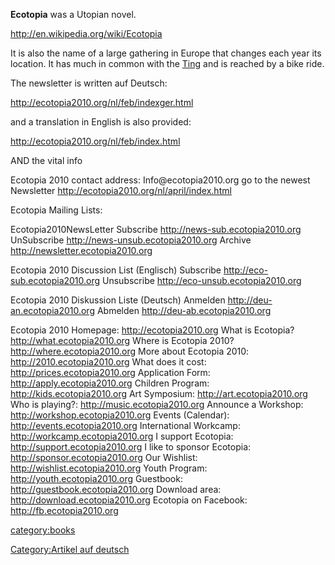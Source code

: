 '''Ecotopia''' was a Utopian novel.

http://en.wikipedia.org/wiki/Ecotopia

It is also the name of a large gathering in Europe that changes each year its location. It has much in common with the [[Ting]] and is reached by a bike ride.

The newsletter is written auf Deutsch:

http://ecotopia2010.org/nl/feb/indexger.html

and a translation in English is also provided:


http://ecotopia2010.org/nl/feb/index.html

AND the vital info

Ecotopia 2010 contact address: Info@ecotopia2010.org
go to the newest Newsletter http://ecotopia2010.org/nl/april/index.html

Ecotopia Mailing Lists:

Ecotopia2010NewsLetter
Subscribe	http://news-sub.ecotopia2010.org
UnSubscribe	http://news-unsub.ecotopia2010.org
Archive 	http://newsletter.ecotopia2010.org

Ecotopia 2010 Discussion List
(Englisch)
Subscribe	http://eco-sub.ecotopia2010.org
Unsubscribe	http://eco-unsub.ecotopia2010.org

Ecotopia 2010 Diskussion Liste
(Deutsch)
Anmelden	http://deu-an.ecotopia2010.org
Abmelden	http://deu-ab.ecotopia2010.org

Ecotopia 2010 Homepage:	http://ecotopia2010.org
What is Ecotopia?	http://what.ecotopia2010.org
Where is Ecotopia 2010?	http://where.ecotopia2010.org
More about Ecotopia 2010:	http://2010.ecotopia2010.org
What does it cost:	http://prices.ecotopia2010.org
Application Form:	http://apply.ecotopia2010.org
Children Program:	http://kids.ecotopia2010.org
Art Symposium:	http://art.ecotopia2010.org
Who is playing?:	http://music.ecotopia2010.org
Announce a Workshop:	http://workshop.ecotopia2010.org
Events (Calendar):	http://events.ecotopia2010.org
International Workcamp:	http://workcamp.ecotopia2010.org
I support Ecotopia:	http://support.ecotopia2010.org
I like to sponsor Ecotopia:	http://sponsor.ecotopia2010.org
Our Wishlist:	http://wishlist.ecotopia2010.org
Youth Program:	http://youth.ecotopia2010.org
Guestbook:	http://guestbook.ecotopia2010.org
Download area:	http://download.ecotopia2010.org
Ecotopia on Facebook:	http://fb.ecotopia2010.org


[[Category:Artikel auf deutsch]]
[[category:books]]